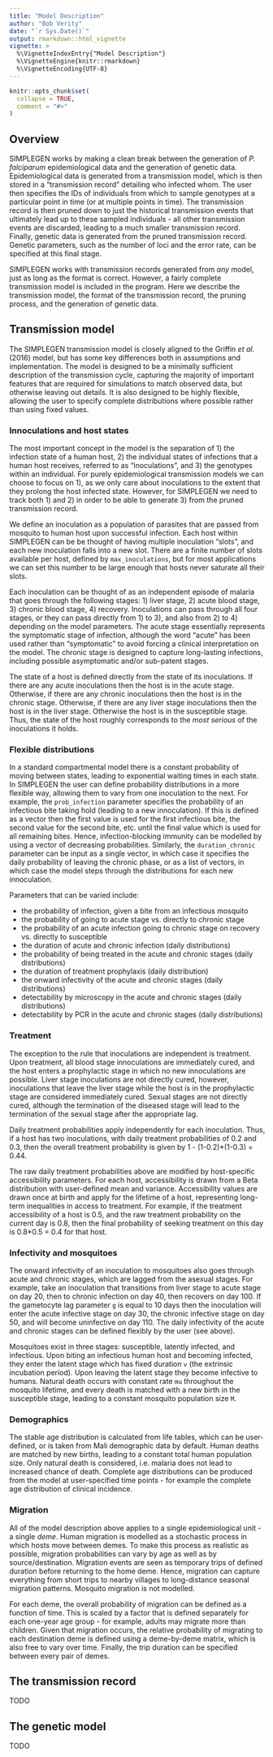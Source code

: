 ```yaml
---
title: "Model Description"
author: "Bob Verity"
date: "`r Sys.Date()`"
output: rmarkdown::html_vignette
vignette: >
  %\VignetteIndexEntry{"Model Description"}
  %\VignetteEngine{knitr::rmarkdown}
  %\VignetteEncoding{UTF-8}
---
```


```r
knitr::opts_chunk$set(
  collapse = TRUE,
  comment = "#>"
)
```


## Overview

SIMPLEGEN works by making a clean break between the generation of *P. falciparum* epidemiological data and the generation of genetic data. Epidemiological data is generated from a transmission model, which is then stored in a "transmission record" detailing who infected whom. The user then specifies the IDs of individuals from which to sample genotypes at a particular point in time (or at multiple points in time). The transmission record is then pruned down to just the historical transmission events that ultimately lead up to these sampled individuals - all other transmission events are discarded, leading to a much smaller transmission record. Finally, genetic data is generated from the pruned transmission record. Genetic parameters, such as the number of loci and the error rate, can be specified at this final stage.

SIMPLEGEN works with transmission records generated from *any* model, just as long as the format is correct. However, a fairly complete transmission model is included in the program. Here we describe the transmission model, the format of the transmission record, the pruning process, and the generation of genetic data.


## Transmission model

The SIMPLEGEN transmission model is closely aligned to the Griffin *et al.* (2016) model, but has some key differences both in assumptions and implementation. The model is designed to be a minimally sufficient description of the transmission cycle, capturing the majority of important features that are required for simulations to match observed data, but otherwise leaving out details. It is also designed to be highly flexible, allowing the user to specify complete distributions where possible rather than using fixed values.

### Innoculations and host states

The most important concept in the model is the separation of 1) the infection state of a human host, 2) the individual states of infections that a human host receives, referred to as "inoculations", and 3) the genotypes within an individual. For purely epidemiological transmission models we can choose to focus on 1), as we only care about inoculations to the extent that they prolong the host infected state. However, for SIMPLEGEN we need to track both 1) and 2) in order to be able to generate 3) from the pruned transmission record.

We define an inoculation as a population of parasites that are passed from mosquito to human host upon successful infection. Each host within SIMPLEGEN can be be thought of having multiple inoculation "slots", and each new inoculation falls into a new slot. There are a finite number of slots available per host, defined by `max_inoculations`, but for most applications we can set this number to be large enough that hosts never saturate all their slots.

Each inoculation can be thought of as an independent episode of malaria that goes through the following stages: 1) liver stage, 2) acute blood stage, 3) chronic blood stage, 4) recovery. Inoculations can pass through all four stages, or they can pass directly from 1) to 3), and also from 2) to 4) depending on the model parameters. The acute stage essentially represents the symptomatic stage of infection, although the word "acute" has been used rather than "symptomatic" to avoid forcing a clinical interpretation on the model. The chronic stage is designed to capture long-lasting infections, including possible asymptomatic and/or sub-patent stages.

The state of a host is defined directly from the state of its inoculations. If there are any acute inoculations then the host is in the acute stage. Otherwise, if there are any chronic inoculations then the host is in the chronic stage. Otherwise, if there are any liver stage inoculations then the host is in the liver stage. Otherwise the host is in the susceptible stage. Thus, the state of the host roughly corresponds to the *most serious* of the inoculations it holds.

### Flexible distributions

In a standard compartmental model there is a constant probability of moving between states, leading to exponential waiting times in each state. In SIMPLEGEN the user can define probability distributions in a more flexible way, allowing them to vary from one inoculation to the next. For example, the `prob_infection` parameter specifies the probability of an infectious bite taking hold (leading to a new innoculation). If this is defined as a vector then the first value is used for the first infectious bite, the second value for the second bite, etc. until the final value which is used for all remaining bites. Hence, infection-blocking immunity can be modelled by using a vector of decreasing probabilities. Similarly, the `duration_chronic` parameter can be input as a single vector, in which case it specifies the daily probability of leaving the chronic phase, or as a list of vectors, in which case the model steps through the distributions for each new innoculation.

Parameters that can be varied include:

- the probability of infection, given a bite from an infectious mosquito
- the probability of going to acute stage vs. directly to chronic stage
- the probability of an acute infection going to chronic stage on recovery vs. directly to susceptible
- the duration of acute and chronic infection (daily distributions)
- the probability of being treated in the acute and chronic stages (daily distributions)
- the duration of treatment prophylaxis (daily distribution)
- the onward infectivity of the acute and chronic stages (daily distributions)
- detectability by microscopy in the acute and chronic stages (daily distributions)
- detectability by PCR in the acute and chronic stages (daily distributions)

### Treatment

The exception to the rule that inoculations are independent is treatment. Upon treatment, all blood stage innoculations are immediately cured, and the host enters a prophylactic stage in which no new innoculations are possible. Liver stage inoculations are not directly cured, however, inoculations that leave the liver stage while the host is in the prophylactic stage are considered immediately cured. Sexual stages are not directly cured, although the termination of the diseased stage will lead to the termination of the sexual stage after the appropriate lag.

Daily treatment probabilities apply independently for each inoculation. Thus, if a host has two inoculations, with daily treatment probabilities of 0.2 and 0.3, then the overall treatment probability is given by 1 - (1-0.2)*(1-0.3) = 0.44.

The raw daily treatment probabilities above are modified by host-specific accessibility parameters. For each host, accessibility is drawn from a Beta distribution with user-defined mean and variance. Accessibility values are drawn once at birth and apply for the lifetime of a host, representing long-term inequalities in access to treatment. For example, if the treatment accessibility of a host is 0.5, and the raw treatment probability on the current day is 0.8, then the final probability of seeking treatment on this day is 0.8*0.5 = 0.4 for that host.

### Infectivity and mosquitoes

The onward infectivity of an inoculation to mosquitoes also goes through acute and chronic stages, which are lagged from the asexual stages. For example, take an inoculation that transitions from liver stage to acute stage on day 20, then to chronic infection on day 40, then recovers on day 100. If the gametocyte lag parameter `g` is equal to 10 days then the inoculation will enter the acute infective stage on day 30, the chronic infective stage on day 50, and will become uninfective on day 110. The daily infectivity of the acute and chronic stages can be defined flexibly by the user (see above).

Mosquitoes exist in three stages: susceptible, latently infected, and infectious. Upon biting an infectious human host and becoming infected, they enter the latent stage which has fixed duration `v` (the extrinsic incubation period). Upon leaving the latent stage they become infective to humans. Natural death occurs with constant rate `mu` throughout the mosquito lifetime, and every death is matched with a new birth in the susceptible stage, leading to a constant mosquito population size `M`.

### Demographics

The stable age distribution is calculated from life tables, which can be user-defined, or is taken from Mali demographic data by default. Human deaths are matched by new births, leading to a constant total human population size. Only natural death is considered, i.e. malaria does not lead to increased chance of death. Complete age distributions can be produced from the model at user-specified time points - for example the complete age distribution of clinical incidence.

### Migration

All of the model description above applies to a single epidemiological unit - a single *deme*. Human migration is modelled as a stochastic process in which hosts move between demes. To make this process as realistic as possible, migration probabilities can vary by age as well as by source/destination. Migration events are seen as temporary trips of defined duration before returning to the home deme. Hence, migration can capture everything from short trips to nearby villages to long-distance seasonal migration patterns. Mosquito migration is not modelled.

For each deme, the overall probability of migration can be defined as a function of time. This is scaled by a factor that is defined separately for each one-year age group - for example, adults may migrate more than children. Given that migration occurs, the relative probability of migrating to each destination deme is defined using a deme-by-deme matrix, which is also free to vary over time. Finally, the trip duration can be specified between every pair of demes.


## The transmission record

TODO

## The genetic model

TODO


